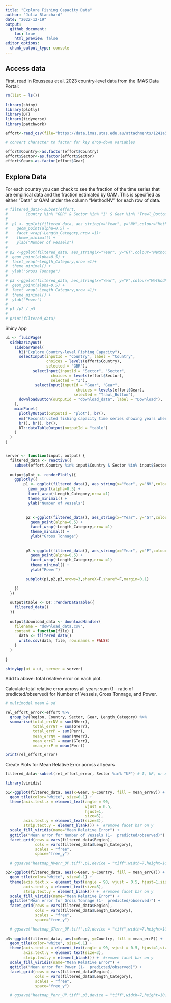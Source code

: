 ```yaml
---
title: "Explore Fishing Capacity Data"
author: "Julia Blanchard"
date: "2022-12-19"
output: 
  github_document:
    toc: true
    html_preview: false
editor_options: 
  chunk_output_type: console
---
```


## Access data

First, read in Rousseau et al. 2023 country-level data from  the IMAS Data Portal:

```r

rm(list = ls())

library(shiny)
library(plotly)
library(DT)
library(tidyverse)
library(patchwork)

effort<-read_csv(file="https://data.imas.utas.edu.au/attachments/1241a51d-c8c2-4432-aa68-3d2bae142794/CapacityCountryLevel_Detailed.csv")[,-1]

# convert character to factor for key drop-down variables

effort$Country<-as.factor(effort$Country)
effort$Sector<-as.factor(effort$Sector)
effort$Gear<-as.factor(effort$Gear)

```

## Explore Data

For each country you can check to see the fraction of the time series that are empirical data and the fraction estimated by GAM. This is specified as either "Data" or GAM under the column "MethodNV" for each row of data.

```r

# filtered_data<-subset(effort,
#        Country %in% "GBR" & Sector %in% "I" & Gear %in% "Trawl_Bottom")
# 
#  p1 <- ggplot(filtered_data, aes_string(x="Year", y="NV",colour="MethodNV")) +
#    geom_point(alpha=0.5) +
#    facet_wrap(~Length_Category,nrow =1)+
#    theme_minimal() +
#    ylab("Number of vessels")
# 
# p2 <-ggplot(filtered_data, aes_string(x="Year", y="GT",colour="MethodGT")) +
#  geom_point(alpha=0.5) +
#  facet_wrap(~Length_Category,nrow =1)+
#  theme_minimal() +
#  ylab("Gross Tonnage")
# 
# p3 <-ggplot(filtered_data, aes_string(x="Year", y="P",colour="MethodP")) +
#  geom_point(alpha=0.5) +
#  facet_wrap(~Length_Category,nrow =1)+
#  theme_minimal() +
#  ylab("Power")
# 
# p1 /p2 / p3
# 
# print(filtered_data)


```

####### Shiny App

```r

ui <- fluidPage(
  sidebarLayout(
    sidebarPanel(
      h2("Explore Country-level Fishing Capacity"),
      selectInput(inputId = "Country", label = "Country",
                  choices = levels(effort$Country),
                  selected = "GBR"),
            selectInput(inputId = "Sector", "Sector",
                    choices = levels(effort$Sector),
                    selected = "I"),
             selectInput(inputId = "Gear", "Gear",
                               choices = levels(effort$Gear),
                              selected = "Trawl_Bottom"),
      downloadButton(outputId = "download_data", label = "Download"),
    ),
    mainPanel(
      plotlyOutput(outputId = "plot"), br(),
      em("Reconstructed fishing capacity time series showing years where original data and estimated values were used to estimate fishing effort"),
      br(), br(), br(),
      DT::dataTableOutput(outputId = "table")
    )
  )
)


server <- function(input, output) {
  filtered_data <- reactive({
    subset(effort,Country %in% input$Country & Sector %in% input$Sector & Gear %in% input$Gear)})
  
  output$plot <- renderPlotly({
    ggplotly({
        p1 <- ggplot(filtered_data(), aes_string(x="Year", y="NV",colour="MethodNV")) +
          geom_point(alpha=0.5) +
          facet_wrap(~Length_Category,nrow =1)
          theme_minimal() +
          ylab("Number of vessels")
   
 
         p2 <-ggplot(filtered_data(), aes_string(x="Year", y="GT",colour="MethodGT")) +
           geom_point(alpha=0.5) +
           facet_wrap(~Length_Category,nrow =1)
           theme_minimal() +
           ylab("Gross Tonnage")
       
 
         p3 <-ggplot(filtered_data(), aes_string(x="Year", y="P",colour="MethodP")) +
           geom_point(alpha=0.5) +
           facet_wrap(~Length_Category,nrow =1)
           theme_minimal() +
           ylab("Power")
     
         subplot(p1,p2,p3,nrows=3,shareX=F,shareY=F,margin=0.1)

    })
  })
  
  output$table <- DT::renderDataTable({
    filtered_data()
  })
  
  output$download_data <- downloadHandler(
    filename = "download_data.csv",
    content = function(file) {
      data <- filtered_data()
      write.csv(data, file, row.names = FALSE)
    }
  )
  
}

shinyApp(ui = ui, server = server)


```

Add to above:  total relative error on each plot.

Calculate total relative error across all years: sum (1 - ratio of predicted/observed) for Number of Vessels, Gross Tonnage, and Power.

```r

# multimodel mean & sd

rel_effort_error<-effort %>% 
  group_by(Region, Country, Sector, Gear, Length_Category) %>%
  summarise(total_errNV = sum(NVerr), 
            total_errGT = sum(GTerr),
            total_errP = sum(Perr),
            mean_errNV = mean(NVerr), 
            mean_errGT = mean(GTerr),
            mean_errP = mean(Perr))

print(rel_effort_error)

```

Create Plots for Mean Relative Error across all years

```r

filtered_data<-subset(rel_effort_error, Sector %in% "UP") # I, UP, or APW

library(viridis)

p1<-ggplot(filtered_data, aes(x=Gear, y=Country, fill = mean_errNV)) +
  geom_tile(color="white", size=0.1) +
  theme(axis.text.x = element_text(angle = 90, 
                                   vjust = 0.5, 
                                   hjust=1,
                                   size=6),
        axis.text.y = element_text(size=3),
        strip.text.y = element_blank()) +  #remove facet bar on y
  scale_fill_viridis(name="Mean Relative Error") +
  ggtitle("Mean error for Number of Vessels (1-  predicted/observed)") +
  facet_grid(rows = vars(filtered_data$Region),
             cols = vars(filtered_data$Length_Category), 
             scales = "free", 
             space="free_y") 

  # ggsave("heatmap_NVerr_UP.tiff",p1,device = "tiff",width=7,height=10)

p2<-ggplot(filtered_data, aes(x=Gear, y=Country, fill = mean_errGT)) +
  geom_tile(color="white", size=0.1) +
  theme(axis.text.x = element_text(angle = 90, vjust = 0.5, hjust=1,size=6),
        axis.text.y = element_text(size=3), 
        strip.text.y = element_blank()) +  #remove facet bar on y
  scale_fill_viridis(name="Mean Relative Error") +
  ggtitle("Mean error for Gross Tonnage (1-  predicted/observed)") +
  facet_grid(rows = vars(filtered_data$Region),
             cols = vars(filtered_data$Length_Category), 
             scales = "free", 
             space="free_y") 

  # ggsave("heatmap_GTerr_UP.tiff",p2,device = "tiff",width=7,height=10)
  
p3<-ggplot(filtered_data, aes(x=Gear, y=Country, fill = mean_errP)) +
  geom_tile(color="white", size=0.1) +
  theme(axis.text.x = element_text(angle = 90, vjust = 0.5, hjust=1,size=6),
        axis.text.y = element_text(size=3),
        strip.text.y = element_blank()) +  #remove facet bar on y
  scale_fill_viridis(name="Mean Relative Error") +
  ggtitle("Mean error for Power (1-  predicted/observed)") +
  facet_grid(rows = vars(filtered_data$Region),
             cols = vars(filtered_data$Length_Category), 
             scales = "free", 
             space="free_y") 

  # ggsave("heatmap_Perr_UP.tiff",p3,device = "tiff",width=7,height=10)


```
